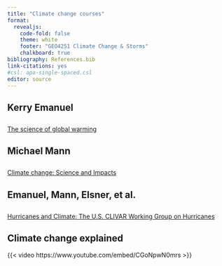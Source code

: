 ```yaml
---
title: "Climate change courses"
format: 
  revealjs:
    code-fold: false
    theme: white
    footer: "GEO4251 Climate Change & Storms"
    chalkboard: true
bibliography: References.bib
link-citations: yes
#csl: apa-single-spaced.csl
editor: source
---
```


## Kerry Emanuel

::: {style="text-align: left; margin-top: 2em"}
[The science of global warming](https://www.edx.org/course/global-warming-science){preview-link="true" style="text-align: center"}
:::

## Michael Mann

::: {style="text-align: left; margin-top: 2em"}
[Climate change: Science and Impacts](https://sdgacademy.org/course/climate-change-the-science-and-global-impact/){preview-link="true" style="text-align: center"}
:::


## Emanuel, Mann, Elsner, et al.

::: {style="text-align: left; margin-top: 2em"}
[Hurricanes and Climate: The U.S. CLIVAR Working Group on Hurricanes](https://journals.ametsoc.org/view/journals/bams/96/6/bams-d-13-00242.1.xml){preview-link="true" style="text-align: center"}
:::

## Climate change explained

{{< video https://www.youtube.com/embed/CGoNpwN0mrs >}}



